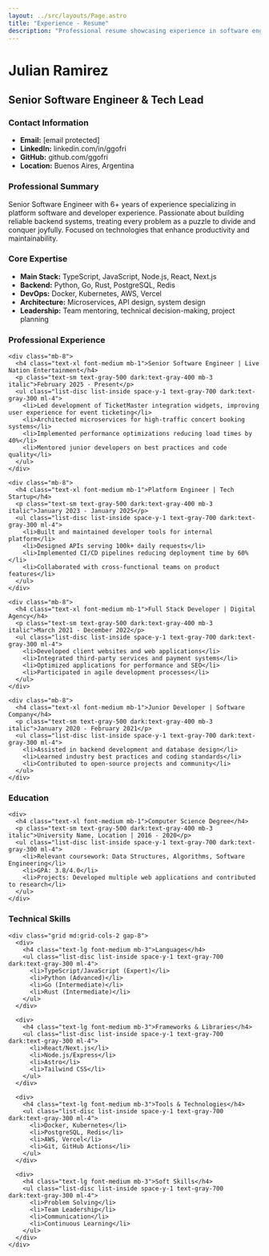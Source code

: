 ```yaml
---
layout: ../src/layouts/Page.astro
title: "Experience - Resume"
description: "Professional resume showcasing experience in software engineering and platform development"
---
```


<div class="max-w-4xl mx-auto px-6 py-12 prose prose-lg dark:prose-invert">
  <div class="text-center mb-12">
    <h1 class="text-4xl font-light mb-2">Julian Ramirez</h1>
    <h2 class="text-xl text-gray-600 dark:text-gray-400 mb-8">Senior Software Engineer & Tech Lead</h2>
  </div>

  <section class="mb-12">
    <h3 class="text-2xl font-light mb-4 border-b border-gray-200 dark:border-gray-700 pb-2">Contact Information</h3>
    <ul class="list-none space-y-1 text-gray-700 dark:text-gray-300">
      <li><strong>Email:</strong> [email protected]</li>
      <li><strong>LinkedIn:</strong> linkedin.com/in/ggofri</li>
      <li><strong>GitHub:</strong> github.com/ggofri</li>
      <li><strong>Location:</strong> Buenos Aires, Argentina</li>
    </ul>
  </section>

  <section class="mb-12">
    <h3 class="text-2xl font-light mb-4 border-b border-gray-200 dark:border-gray-700 pb-2">Professional Summary</h3>
    <p class="text-gray-700 dark:text-gray-300 leading-relaxed">
      Senior Software Engineer with 6+ years of experience specializing in platform software and developer experience. Passionate about building reliable backend systems, treating every problem as a puzzle to divide and conquer joyfully. Focused on technologies that enhance productivity and maintainability.
    </p>
  </section>

  <section class="mb-12">
    <h3 class="text-2xl font-light mb-4 border-b border-gray-200 dark:border-gray-700 pb-2">Core Expertise</h3>
    <ul class="list-none space-y-1 text-gray-700 dark:text-gray-300">
      <li><strong>Main Stack:</strong> TypeScript, JavaScript, Node.js, React, Next.js</li>
      <li><strong>Backend:</strong> Python, Go, Rust, PostgreSQL, Redis</li>
      <li><strong>DevOps:</strong> Docker, Kubernetes, AWS, Vercel</li>
      <li><strong>Architecture:</strong> Microservices, API design, system design</li>
      <li><strong>Leadership:</strong> Team mentoring, technical decision-making, project planning</li>
    </ul>
  </section>

  <section class="mb-12">
    <h3 class="text-2xl font-light mb-6 border-b border-gray-200 dark:border-gray-700 pb-2">Professional Experience</h3>

    <div class="mb-8">
      <h4 class="text-xl font-medium mb-1">Senior Software Engineer | Live Nation Entertainment</h4>
      <p class="text-sm text-gray-500 dark:text-gray-400 mb-3 italic">February 2025 - Present</p>
      <ul class="list-disc list-inside space-y-1 text-gray-700 dark:text-gray-300 ml-4">
        <li>Led development of TicketMaster integration widgets, improving user experience for event ticketing</li>
        <li>Architected microservices for high-traffic concert booking systems</li>
        <li>Implemented performance optimizations reducing load times by 40%</li>
        <li>Mentored junior developers on best practices and code quality</li>
      </ul>
    </div>

    <div class="mb-8">
      <h4 class="text-xl font-medium mb-1">Platform Engineer | Tech Startup</h4>
      <p class="text-sm text-gray-500 dark:text-gray-400 mb-3 italic">January 2023 - January 2025</p>
      <ul class="list-disc list-inside space-y-1 text-gray-700 dark:text-gray-300 ml-4">
        <li>Built and maintained developer tools for internal platform</li>
        <li>Designed APIs serving 100k+ daily requests</li>
        <li>Implemented CI/CD pipelines reducing deployment time by 60%</li>
        <li>Collaborated with cross-functional teams on product features</li>
      </ul>
    </div>

    <div class="mb-8">
      <h4 class="text-xl font-medium mb-1">Full Stack Developer | Digital Agency</h4>
      <p class="text-sm text-gray-500 dark:text-gray-400 mb-3 italic">March 2021 - December 2022</p>
      <ul class="list-disc list-inside space-y-1 text-gray-700 dark:text-gray-300 ml-4">
        <li>Developed client websites and web applications</li>
        <li>Integrated third-party services and payment systems</li>
        <li>Optimized applications for performance and SEO</li>
        <li>Participated in agile development processes</li>
      </ul>
    </div>

    <div class="mb-8">
      <h4 class="text-xl font-medium mb-1">Junior Developer | Software Company</h4>
      <p class="text-sm text-gray-500 dark:text-gray-400 mb-3 italic">January 2020 - February 2021</p>
      <ul class="list-disc list-inside space-y-1 text-gray-700 dark:text-gray-300 ml-4">
        <li>Assisted in backend development and database design</li>
        <li>Learned industry best practices and coding standards</li>
        <li>Contributed to open-source projects and community</li>
      </ul>
    </div>
  </section>

  <section class="mb-12">
    <h3 class="text-2xl font-light mb-6 border-b border-gray-200 dark:border-gray-700 pb-2">Education</h3>

    <div>
      <h4 class="text-xl font-medium mb-1">Computer Science Degree</h4>
      <p class="text-sm text-gray-500 dark:text-gray-400 mb-3 italic">University Name, Location | 2016 - 2020</p>
      <ul class="list-disc list-inside space-y-1 text-gray-700 dark:text-gray-300 ml-4">
        <li>Relevant coursework: Data Structures, Algorithms, Software Engineering</li>
        <li>GPA: 3.8/4.0</li>
        <li>Projects: Developed multiple web applications and contributed to research</li>
      </ul>
    </div>
  </section>

  <section class="mb-12">
    <h3 class="text-2xl font-light mb-6 border-b border-gray-200 dark:border-gray-700 pb-2">Technical Skills</h3>

    <div class="grid md:grid-cols-2 gap-8">
      <div>
        <h4 class="text-lg font-medium mb-3">Languages</h4>
        <ul class="list-disc list-inside space-y-1 text-gray-700 dark:text-gray-300 ml-4">
          <li>TypeScript/JavaScript (Expert)</li>
          <li>Python (Advanced)</li>
          <li>Go (Intermediate)</li>
          <li>Rust (Intermediate)</li>
        </ul>
      </div>

      <div>
        <h4 class="text-lg font-medium mb-3">Frameworks & Libraries</h4>
        <ul class="list-disc list-inside space-y-1 text-gray-700 dark:text-gray-300 ml-4">
          <li>React/Next.js</li>
          <li>Node.js/Express</li>
          <li>Astro</li>
          <li>Tailwind CSS</li>
        </ul>
      </div>

      <div>
        <h4 class="text-lg font-medium mb-3">Tools & Technologies</h4>
        <ul class="list-disc list-inside space-y-1 text-gray-700 dark:text-gray-300 ml-4">
          <li>Docker, Kubernetes</li>
          <li>PostgreSQL, Redis</li>
          <li>AWS, Vercel</li>
          <li>Git, GitHub Actions</li>
        </ul>
      </div>

      <div>
        <h4 class="text-lg font-medium mb-3">Soft Skills</h4>
        <ul class="list-disc list-inside space-y-1 text-gray-700 dark:text-gray-300 ml-4">
          <li>Problem Solving</li>
          <li>Team Leadership</li>
          <li>Communication</li>
          <li>Continuous Learning</li>
        </ul>
      </div>
    </div>
  </section>
</div>